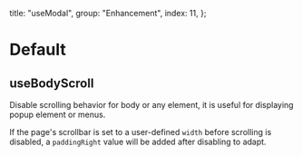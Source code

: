 
  title: "useModal",
  group: "Enhancement",
  index: 11,
};

# Default
## useBodyScroll

Disable scrolling behavior for body or any element, it is useful for displaying popup element or menus.

If the page's scrollbar is set to a user-defined `width` before scrolling is disabled, a `paddingRight` value will be added after disabling to adapt.
